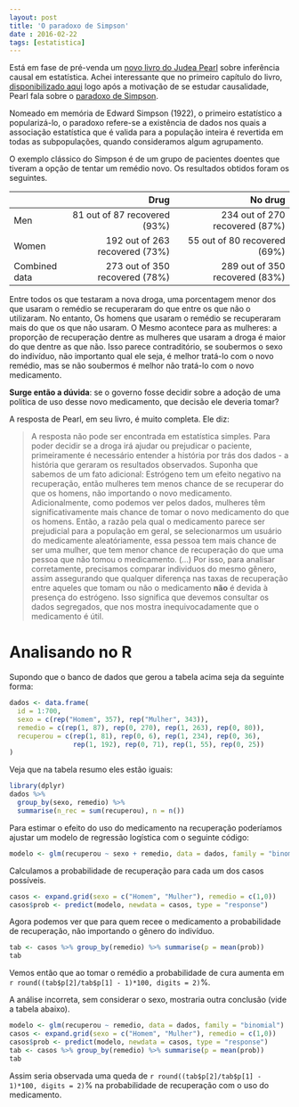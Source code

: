 ```yaml
---
layout: post
title: 'O paradoxo de Simpson'
date : 2016-02-22
tags: [estatistica]
--- 
```


Está em fase de pré-venda um 
[novo livro do Judea Pearl](http://www.amazon.com/Causal-Inference-Statistics-Judea-Pearl/dp/1119186846/ref=sr_1_1?ie=UTF8&qid=1452539578&sr=8-1&keywords=judea+pearl+primer) 
sobre inferência causal em estatística. Achei interessante que no primeiro capítulo do livro, [disponibilizado aqui](http://bayes.cs.ucla.edu/PRIMER/)
logo após a motivação de se estudar causalidade, Pearl fala sobre o [paradoxo de Simpson](https://en.wikipedia.org/wiki/Simpson%27s_paradox).

Nomeado em memória de Edward Simpson (1922), o primeiro estatístico a popularizá-lo, o paradoxo refere-se a existência de dados nos quais a associação estatística que é valida para a população inteira é revertida em todas as subpopulações, quando consideramos algum agrupamento.

O exemplo clássico do Simpson é de um grupo de pacientes doentes que tiveram a opção de tentar um remédio novo. Os resultados obtidos foram os seguintes.

|               | Drug                           | No drug                         |
|:--------------|-------------------------------:|--------------------------------:|
|Men            | 81 out of 87 recovered (93%)   | 234 out of 270 recovered (87%)  |
|Women          | 192 out of 263 recovered (73%) | 55 out of 80 recovered (69%)    |
|Combined data  | 273 out of 350 recovered (78%) | 289 out of 350 recovered (83%)  |

Entre todos os que testaram a nova droga, uma porcentagem menor dos que usaram o 
remédio se recuperaram do que entre os que não o utilizaram. No entanto, Os homens 
que usaram o remédio se recuperaram mais do que os que não usaram. O Mesmo acontece 
para as mulheres: a proporção de recuperação dentre as mulheres que usaram a droga 
é maior do que dentre as que não. Isso parece contraditório, se soubermos o sexo do 
indivíduo, não importanto qual ele seja, é melhor tratá-lo com o novo remédio, 
mas se não soubermos é melhor não tratá-lo com o novo medicamento.

**Surge então a dúvida**: se o governo fosse decidir sobre a adoção de uma política de uso 
desse novo medicamento, que decisão ele deveria tomar?

A resposta de Pearl, em seu livro, é muito completa. Ele diz: 

> A resposta não pode ser encontrada em estatística simples. Para poder decidir se a droga 
> irá ajudar ou prejudicar o paciente, primeiramente é necessário entender a história por
> trás dos dados - a história que geraram os resultados observados. Suponha que sabemos de um fato 
> adicional: Estrógeno tem um efeito negativo na recuperação, então mulheres tem menos chance de 
> se recuperar do que os homens, não importando o novo medicamento. Adicionalmente, como podemos
> ver pelos dados, mulheres têm significativamente mais chance de tomar o novo medicamento do que
> os homens. Então, a razão pela qual o medicamento parece ser prejudicial para a população em geral,
> se selecionarmos um usuário do medicamente aleatóriamente, essa pessoa tem mais chance de ser uma mulher,
> que tem menor chance de recuperação do que uma pessoa que não tomou o medicamento. (...)
> Por isso, para analisar corretamente, precisamos comparar individuos do mesmo gênero, assim assegurando que
> qualquer diferença nas taxas de recuperação entre aqueles que tomam ou não o medicamento
> **não** é devida à presença do estrógeno. Isso significa que devemos consultar os dados segregados,
> que nos mostra inequivocadamente que o medicamento é útil.

# Analisando no R

Supondo que o banco de dados que gerou a tabela acima seja da seguinte forma:

```r
dados <- data.frame(
  id = 1:700,
  sexo = c(rep("Homem", 357), rep("Mulher", 343)),
  remedio = c(rep(1, 87), rep(0, 270), rep(1, 263), rep(0, 80)),
  recuperou = c(rep(1, 81), rep(0, 6), rep(1, 234), rep(0, 36), 
                rep(1, 192), rep(0, 71), rep(1, 55), rep(0, 25))
)
```

Veja que na tabela resumo eles estão iguais:

```r
library(dplyr)
dados %>% 
  group_by(sexo, remedio) %>% 
  summarise(n_rec = sum(recuperou), n = n())
```

Para estimar o efeito do uso do medicamento na recuperação poderíamos ajustar um
modelo de regressão logística com o seguinte código:

```r
modelo <- glm(recuperou ~ sexo + remedio, data = dados, family = "binomial")
```

Calculamos a probabilidade de recuperação para cada um dos casos possíveis.

```r
casos <- expand.grid(sexo = c("Homem", "Mulher"), remedio = c(1,0))
casos$prob <- predict(modelo, newdata = casos, type = "response")
```

Agora podemos ver que para quem recee o medicamento a probabilidade de recuperação, não importando o gênero do indivíduo.

```r
tab <- casos %>% group_by(remedio) %>% summarise(p = mean(prob))
tab
```

Vemos então que ao tomar o remédio a probabilidade de cura aumenta em `r round((tab$p[2]/tab$p[1] - 1)*100, digits = 2)`%.

A análise incorreta, sem considerar o sexo, mostraria outra conclusão (vide
a tabela abaixo).

```r
modelo <- glm(recuperou ~ remedio, data = dados, family = "binomial")
casos <- expand.grid(sexo = c("Homem", "Mulher"), remedio = c(1,0))
casos$prob <- predict(modelo, newdata = casos, type = "response")
tab <- casos %>% group_by(remedio) %>% summarise(p = mean(prob))
tab
```

Assim seria observada uma queda de `r round((tab$p[2]/tab$p[1] - 1)*100, digits = 2)`%
na probabilidade de recuperação com o uso do medicamento.







